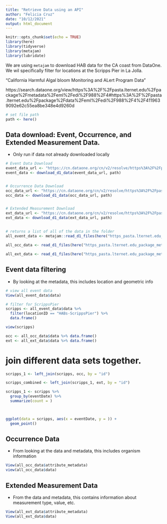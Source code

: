 ```yaml
---
title: "Retrieve Data using an API"
author: "Felicia Cruz"
date: "10/12/2021"
output: html_document
---
```


```r
knitr::opts_chunk$set(echo = TRUE)
library(here)
library(tidyverse)
library(metajam)
library(lubridate)
```
We are using `metajam` to download HAB data for the CA coast from DataOne. We wil specifically filter for locations at the Scripps Pier in La Jolla.

"California Harmful Algal bloom Monitoring and ALert Program Data"

https://search.dataone.org/view/https%3A%2F%2Fpasta.lternet.edu%2Fpackage%2Fmetadata%2Feml%2Fedi%2F988%2F4#https%3A%2F%2Fpasta.lternet.edu%2Fpackage%2Fdata%2Feml%2Fedi%2F988%2F4%2F4119639092e62c55ea8be348e4d9260d

```r
# set file path
path <- here()

```


## Data download: Event, Occurrence, and Extended Measurement Data.
 - Only run if data not already downloaded locally
```r

# Event Data Download
event_data_url <- "https://cn.dataone.org/cn/v2/resolve/https%3A%2F%2Fpasta.lternet.edu%2Fpackage%2Fdata%2Feml%2Fedi%2F988%2F4%2F4119639092e62c55ea8be348e4d9260d"
event_data <- download_d1_data(event_data_url, path)


# Occurrence Data Download
occ_data_url <- "https://cn.dataone.org/cn/v2/resolve/https%3A%2F%2Fpasta.lternet.edu%2Fpackage%2Fdata%2Feml%2Fedi%2F988%2F4%2F7ad56af78ac5f73d81f5e80293f1d6c9"
occ_data <- download_d1_data(occ_data_url, path)


# Extended Measurement Download
ext_data_url <- "https://cn.dataone.org/cn/v2/resolve/https%3A%2F%2Fpasta.lternet.edu%2Fpackage%2Fdata%2Feml%2Fedi%2F988%2F4%2Ff616903aa9a2592cb3082cb3b9525270"
ext_data <- download_d1_data(ext_data_url, path)
```

## 
```r

# returns a list of all of the data in the folder 
all_event_data <- metajam::read_d1_files(here("https_pasta.lternet.edu_package_metadata_eml_edi_988_4__event__csv"))

all_occ_data <- read_d1_files(here("https_pasta.lternet.edu_package_metadata_eml_edi_988_4__occurrence__csv"))

all_ext_data <- read_d1_files(here("https_pasta.lternet.edu_package_metadata_eml_edi_988_4__extendedmeasurementorfact__csv"))


```


## Event data filtering
- By looking at the metadata, this includes location and geometric info 
```r

# view all event data
View(all_event_data$data)

# filter for ScrippsPier
scripps <- all_event_data$data %>% 
  filter(locationID == "HABs-ScrippsPier") %>% 
  data.frame()

view(scripps)

occ <- all_occ_data$data %>% data.frame()
ext <- all_ext_data$data %>% data.frame()

```

# join different data sets together.  
```r
scripps_1 <- left_join(scripps, occ, by = "id")

scripps_combined <- left_join(scripps_1, ext, by = "id")
```


```r

scripps_1 <- scripps %>% 
  group_by(eventDate) %>% 
  summarize(count = )
  


ggplot(data = scripps, aes(x = eventDate, y = )) +
  geom_point()

```



## Occurrence Data
- From looking at the data and metadata, this includes organism information 
```r

View(all_occ_data$attribute_metadata)
view(all_occ_data$data)
```

## Extended Measurement Data 
- From the data and metadata, this contains information about measurement type, value, etc.  
```r

View(all_ext_data$attribute_metadata)
View(all_ext_data$data)
```


